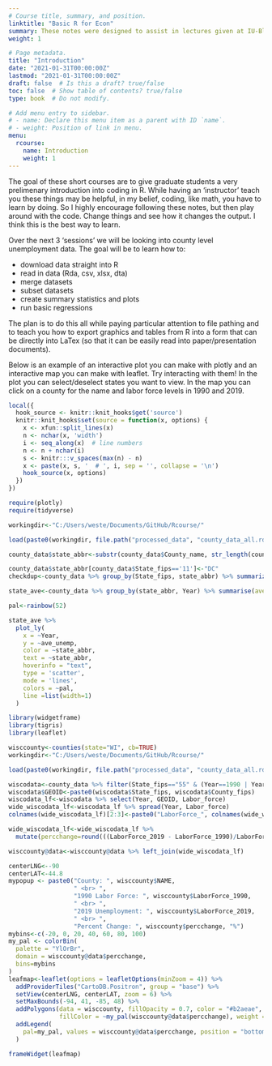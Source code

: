 ```yaml
---
# Course title, summary, and position.
linktitle: "Basic R for Econ"
summary: These notes were designed to assist in lectures given at IU-Bloomington for graduate students. The goal of the lectures and notes are to give graduate students a very prelimenary introduction into coding/working with data in R. Lectures given Spring 2021.
weight: 1

# Page metadata.
title: "Introduction"
date: "2021-01-31T00:00:00Z"
lastmod: "2021-01-31T00:00:00Z"
draft: false  # Is this a draft? true/false
toc: false  # Show table of contents? true/false
type: book  # Do not modify.

# Add menu entry to sidebar.
# - name: Declare this menu item as a parent with ID `name`.
# - weight: Position of link in menu.
menu: 
  rcourse:
    name: Introduction
    weight: 1
---
```


The goal of these short courses are to give graduate students a very prelimenary introduction into coding in R. While having an 'instructor' teach you these things may be helpful, in my belief, coding, like math, you have to learn by doing. So I highly encourage following these notes, but then play around with the code. Change things and see how it changes the output. I think this is the best way to learn.

Over the next 3 'sessions' we will be looking into county level unemployment data. The goal will be to learn how to:

- download data straight into R
- read in data (Rda, csv, xlsx, dta)
- merge datasets
- subset datasets
- create summary statistics and plots
- run basic regressions 

The plan is to do this all while paying particular attention to file pathing and to teach you how to export graphics and tables from R into a form that can be directly into LaTex (so that it can be easily read into paper/presentation documents).

Below is an example of an interactive plot you can make with plotly and an interactive map you can make with leaflet. Try interacting with them! In the plot you can select/deselect states you want to view. In the map you can click on a county for the name and labor force levels in 1990 and 2019.

```r
local({
  hook_source <- knitr::knit_hooks$get('source')
  knitr::knit_hooks$set(source = function(x, options) {
    x <- xfun::split_lines(x)
    n <- nchar(x, 'width')
    i <- seq_along(x)  # line numbers
    n <- n + nchar(i)
    s <- knitr:::v_spaces(max(n) - n)
    x <- paste(x, s, '  # ', i, sep = '', collapse = '\n')
    hook_source(x, options)
  })
})

require(plotly)
require(tidyverse)

workingdir<-"C:/Users/weste/Documents/GitHub/Rcourse/"

load(paste0(workingdir, file.path("processed_data", "county_data_all.rda")))

county_data$state_abbr<-substr(county_data$County_name, str_length(county_data$County_name)-1, str_length(county_data$County_name))

county_data$state_abbr[county_data$State_fips=='11']<-"DC"
checkdup<-county_data %>% group_by(State_fips, state_abbr) %>% summarize(ave=mean(Unemp_rate))

state_ave<-county_data %>% group_by(state_abbr, Year) %>% summarise(ave_unemp=mean(Unemp_rate))

pal<-rainbow(52)
```

```r
state_ave %>%
  plot_ly(
    x = ~Year,
    y = ~ave_unemp,
    color = ~state_abbr,
    text = ~state_abbr,
    hoverinfo = "text",
    type = 'scatter',
    mode = 'lines',
    colors = ~pal,
    line =list(width=1)
  )

```

```r

library(widgetframe)
library(tigris)
library(leaflet)

wisccounty<-counties(state="WI", cb=TRUE)
workingdir<-"C:/Users/weste/Documents/GitHub/Rcourse/"

load(paste0(workingdir, file.path("processed_data", "county_data_all.rda")))

wiscodata<-county_data %>% filter(State_fips=="55" & (Year==1990 | Year==2019))
wiscodata$GEOID<-paste0(wiscodata$State_fips, wiscodata$County_fips)
wiscodata_lf<-wiscodata %>% select(Year, GEOID, Labor_force)
wide_wiscodata_lf<-wiscodata_lf %>% spread(Year, Labor_force)
colnames(wide_wiscodata_lf)[2:3]<-paste0("LaborForce_", colnames(wide_wiscodata_lf)[2:3])

wide_wiscodata_lf<-wide_wiscodata_lf %>% 
  mutate(percchange=round(((LaborForce_2019 - LaborForce_1990)/LaborForce_1990),4)*100)

wisccounty@data<-wisccounty@data %>% left_join(wide_wiscodata_lf)

centerLNG<--90
centerLAT<-44.8
mypopup <- paste0("County: ", wisccounty$NAME,
                  " <br> ", 
                  "1990 Labor Force: ", wisccounty$LaborForce_1990,
                  " <br> ", 
                  "2019 Unemployment: ", wisccounty$LaborForce_2019,
                  " <br> ", 
                  "Percent Change: ", wisccounty$percchange, "%")
mybins<-c(-20, 0, 20, 40, 60, 80, 100)
my_pal <- colorBin(
  palette = "YlOrBr",
  domain = wisccounty@data$percchange,
  bins=mybins
)
leafmap<-leaflet(options = leafletOptions(minZoom = 4)) %>%
  addProviderTiles("CartoDB.Positron", group = "base") %>%
  setView(centerLNG, centerLAT, zoom = 6) %>%
  setMaxBounds(-94, 41, -85, 48) %>%
  addPolygons(data = wisccounty, fillOpacity = 0.7, color = "#b2aeae", smoothFactor = 0.2,
              fillColor = ~my_pal(wisccounty@data$percchange), weight = 2, popup = mypopup) %>%
  addLegend(
    pal=my_pal, values = wisccounty@data$percchange, position = "bottomright", title="% Change Labor Force"
  )
```


```r
frameWidget(leafmap)
```